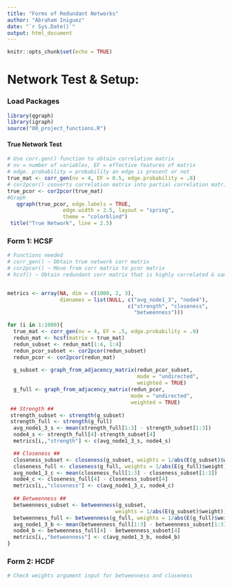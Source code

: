 ```yaml
---
title: "Forms of Redundant Networks"
author: "Abraham Iniguez"
date: "`r Sys.Date()`"
output: html_document
---
```


```r
knitr::opts_chunk$set(echo = TRUE)
```

# Network Test & Setup:

### Load Packages

```r
library(qgraph)
library(igraph)
source("00_project_functions.R")
```

#### True Network Test

```r
# Use corr.gen() function to obtain correlation matrix
# nv = number of variables, EF = effective features of matrix
# edge. probability = probability an edge is present or not
true_mat <- corr_gen(nv = 4, EF = 0.5, edge.probability = .8)
# cor2pcor() converts correlation matrix into partial correlation matrix
true_pcor <- cor2pcor(true_mat)
#Graph
   qgraph(true_pcor, edge.labels = TRUE,
                  edge.width = 2.5, layout = "spring",
                  theme = "colorblind")
 title("True Network", line = 2.5)
```

### Form 1: HCSF

```r
# Functions needed
# corr_gen() ~ Obtain true network corr matrix
# cor2pcor() ~ Move from corr matrix to pcor matrix
# hcsf() ~ Obtain redundant corr matrix that is highly correlated & same function


metrics <- array(NA, dim = c(1000, 2, 3),
                 dimnames = list(NULL, c("avg_node1_3", "node4"),
                                       c("strength", "closeness",
                                         "betweenness")))

for (i in 1:1000){
  true_mat <- corr_gen(nv = 4, EF = .5, edge.probability = .9)
  redun_mat <- hcsf(matrix = true_mat)
  redun_subset <- redun_mat[1:4, 1:4]
  redun_pcor_subset <- cor2pcor(redun_subset)
  redun_pcor <- cor2pcor(redun_mat)
  
  g_subset <- graph_from_adjacency_matrix(redun_pcor_subset,
                                          mode = "undirected",
                                          weighted = TRUE)
  g_full <- graph_from_adjacency_matrix(redun_pcor,
                                        mode = "undirected",
                                        weighted = TRUE)
 ## Strength ##
 strength_subset <- strength(g_subset)
 strength_full <- strength(g_full)
  avg_node1_3_s <- mean(strength_full[1:3] - strength_subset[1:3])
  node4_s <- strength_full[4]-strength_subset[4]
  metrics[i,,"strength"] <- c(avg_node1_3_s, node4_s)

  ## Closeness ##
  closeness_subset <- closeness(g_subset, weights = 1/abs(E(g_subset)$weight))
  closeness_full <- closeness(g_full, weights = 1/abs(E(g_full)$weight))
  avg_node1_3_c <- mean(closeness_full[1:3] - closeness_subset[1:3])
  node4_c <- closeness_full[4] - closeness_subset[4]
  metrics[i,,"closeness"] <- c(avg_node1_3_c, node4_c)
  
  ## Betweenness ## 
  betweenness_subset <- betweenness(g_subset,
                                   weights = 1/abs(E(g_subset)$weight))
  betweenness_full <- betweenness(g_full, weights = 1/abs(E(g_full)$weight))
  avg_node1_3_b <- mean(betweenness_full[1:3] - betweenness_subset[1:3])
  node4_b <- betweenness_full[4] - betweenness_subset[4]
  metrics[i,,"betweenness"] <- c(avg_node1_3_b, node4_b)
}

```



### Form 2: HCDF

```r
# Check weights argument input for betweenness and closeness

```




